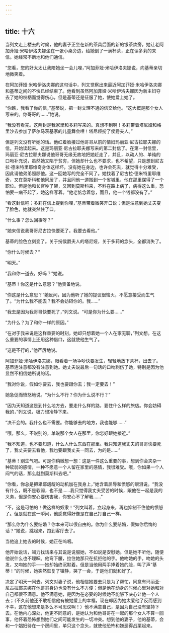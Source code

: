 ```yaml
---
---
---
```

title: 十六
---



当列文走上楼去的时候，他的妻子正坐在新的茶具后面的新的银茶炊旁，她让老阿加菲娅·米哈伊洛夫娜坐在一张小桌旁边，给她倒了一满杯茶，正在读多莉的来信。她经常不断地和他们通信。

“您看，您的好太太让我陪她坐一会儿哩，”阿加菲娅·米哈伊洛夫娜说，向基蒂亲切地微笑着。

在阿加菲娅·米哈伊洛夫娜的这句话中，列文觉察出来最近阿加菲娅·米哈伊洛夫娜和基蒂之间的不快已经结束了。他看到虽然阿加菲娅·米哈伊洛夫娜因为新主妇夺去了她的权柄而觉得伤心，但是基蒂还是征服了她，使她爱上她了。

“你瞧，我看了你的信，”基蒂说，把一封文理不通的信交给他。“这大概是那个女人写来的。你哥哥的……”她说。

“我没有看完。这两封是我家里和多莉写来的。真想不到啊！多莉带着塔尼娅和格里沙去参加了萨尔马茨基家的儿童舞会哩！塔尼娅扮了侯爵夫人。”

但是列文没有听她的话。他红着脸接过他哥哥从前的情妇玛丽亚·尼古拉耶夫娜的信，开始读起来。这是玛丽亚·尼古拉耶夫娜写来的第二封信了。在第一封信里，玛丽亚·尼古拉耶夫娜说他哥哥无缘无故地把她赶走了，并且，以动人的、单纯的口吻补充说，虽然她又陷于贫穷，但她却什么也不要求，也不希望，只是想到尼古拉·德米特里耶维奇身体这样坏，没有她在身边，也许会死去，就觉得十分难受，因此请他弟弟照顾他。这一回她写的完全不同了。她找着了尼古拉·德米特里耶维奇，又在莫斯科和他同居了，并且同他一道搬到一个省城里，他在那里谋得了一个职位。但是他和长官吵了架，又回到莫斯科来，不料在路上病了，病得这么重，恐怕要一病不起了，她这样写着。“他老惦念着您，而且，他一个钱都没有了。”

“看这封信吧；多莉在信上提到你哩，”基蒂带着微笑开口说；但是注意到她丈夫变了脸色，她就突然住了口。

“什么事？怎么回事呀？”

“她来信说我哥哥尼古拉快要死了。我要去看他。”

基蒂的脸色立刻变了。关于扮侯爵夫人的塔尼娅，关于多莉的念头，全都消失了。

“你什么时候去？”

“明天。”

“我和你一道去，好吗？”她说。

“基蒂！你这是什么意思？”他责备地说。

“你这是什么意思？”她反问，因为他听了她的提议很恼火，不愿意接受而生气了。“为什么我不能去？我不会妨碍你的。我……”

“我去是因为我哥哥快要死了，”列文说。“可是你为什么要……”

“为什么？为了和你一样的原因。”

“在对于我来说是这样重要的时刻，她却只想着她一个人在家无聊，”列文想。在这么重要的事情上还用这种借口，这就使他生气了。

“这是不行的，”他严厉地说。

阿加菲娅·米哈伊洛夫娜，眼看着一场争吵快要发生，轻轻地放下茶杯，出去了。基蒂连注意都没有注意到她。她丈夫说最后一句话的口吻刺伤了她，特别是因为他显然不相信她所说的话。

“我对你说，假如你要去，我也要跟你去；我一定要去！”

她急促而愤怒地说。“为什么不行？你为什么说不行？”

“因为天知道这是到什么地方去，要走什么样的路，要住什么样的旅店。你会妨碍我的，”列文说，极力想冷静下来。

“决不会的。我什么也不需要。你能够去的地方，我也能够……”

“哦，那么，不说别的，单说那个女人在那里，你怎好跟她接近。”

“我不知道，也不要知道，什么人什么东西在那里。我只知道我丈夫的哥哥快要死了，我丈夫要去看他，我也要跟我丈夫一同去，为的是……”

“基蒂！别生气吧。可是你稍微想一想：这是一件这么重要的事，想到你会夹杂一种软弱的感情，一种不愿意一个人留在家里的感情，我很难受。哦，你如果一个人闷气的话，那么就到莫斯科去吧。”

“你看，你总是把卑鄙龌龊的动机加在我身上，”她含着屈辱和愤怒的眼泪说。“我没有什么，既不是软弱，也不是……我只觉得我丈夫受苦的时候，跟他在一起是我的义务，但是你安心要伤害我，你安心不了解我……”

“不，这是可怕的！做这样的奴隶！”列文叫着，立起身来，再也抑制不住他的愤怒了。但是就在这一瞬间，他感觉得好像是在自己打自己一样。

“那么你为什么要结婚？你本来可以很自由的。你为什么要结婚，假如你后悔的话？”她说，跳起来，跑到客厅去了。

当他追上她去的时候，她正在呜咽。

他开始说话，竭力找话来与其说是说服她，不如说是安慰她。但是她不听他，随便他说什么也不理睬。他弯下腰，拉住她那只在抗拒他的手。他吻她的手，吻她的头发，又吻她的手——她却始终沉默着。但是当他用两手捧着她的脸，叫了声“基蒂！”的时候，她突然恢复了镇静，哭了一会，于是他们就和好了。

决定了明天一同去。列文对妻子说，他相信她要去只是为了帮忙，同意有玛丽亚·尼古拉耶夫娜在他哥哥身边也没有什么不方便；但是他在动身的时候心里对她和对自己都很不满意。他不满意她，是因为在必要的时候她不能够下决心让他一个人去；（不久前他还不敢相信他有被她爱上的幸福，现在却因为她太爱他了反而感到不幸，这在他想来是多么不可思议啊！）他不满意自己，是因为自己没有坚持下去。在他内心深处，他更不同意的，是她认为和他哥哥在一起的那个女人不算一回事，他怀着恐怖想到她们之间可能发生的一切冲突。想到他的妻子，他的基蒂，会和一个娼妇待在一个房间里，单只这个念头，就使他恐怖和嫌恶得战栗起来。